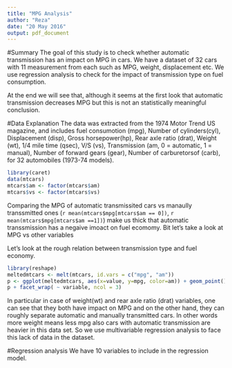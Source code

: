 ```yaml
---
title: "MPG Analysis"
author: "Reza"
date: "20 May 2016"
output: pdf_document
---
```


#Summary
The goal of this study is to check whether automatic transmission has an impact on MPG in cars. We have a dataset of 32 cars with 11 measurement from each such as MPG, weight, displacement etc. We use regression analysis to check for the impact of transmission type on fuel consumption. 

At the end we will see that, although it seems at the first look that automatic transmission decreases MPG but this is not an statistically meaningful conclusion. 

#Data Explanation
The data was extracted from the 1974 Motor Trend US magazine, and includes fuel consumotion (mpg), Number of cylinders(cyl), Displacement (disp), Gross horsepower(hp), Rear axle ratio (drat), Weight (wt), 1/4 mile time (qsec), V/S (vs), Transmission (am, 0 = automatic, 1 = manual), Number of forward gears (gear), Number of carburetorsof (carb),  for 32 automobiles (1973-74 models).

```r
library(caret)
data(mtcars)
mtcars$am <- factor(mtcars$am)
mtcars$vs <- factor(mtcars$vs)
```
Comparing the MPG of automatic transmissited cars vs manaully transsmitted ones (`r mean(mtcars$mpg[mtcars$am == 0])`, `r mean(mtcars$mpg[mtcars$am ==1])`) make us thick that automatic transsmission has a negaive imoact on fuel ecomomy. Bit let's take a look at MPG vs other variables 

Let's look at the rough relation between transmission type and fuel economy.

```r
library(reshape)
meltedmtcars <- melt(mtcars, id.vars = c("mpg", "am"))
p <- ggplot(meltedmtcars, aes(x=value, y=mpg, color=am)) + geom_point()
p + facet_wrap( ~ variable, ncol = 3)
```

In particular in case of weight(wt) and rear axle ratio (drat) variables, one can see that they both have impact on MPG and on the other hand, they can roughly separate automatic and manually transmitted cars. In other words more weight means less mpg also cars with automatic transmission are heavier in this data set. So we use multivariable regression analysis to face this lack of data in the dataset.

#Regression analysis
We have 10 variables to include in the regression model. 

